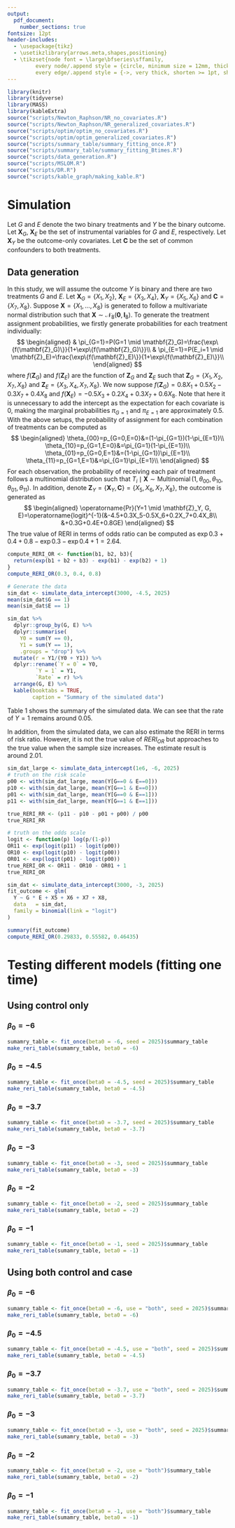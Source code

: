 ```yaml
---
output:
  pdf_document:
    number_sections: true
fontsize: 12pt
header-includes:
  - \usepackage{tikz}
  - \usetikzlibrary{arrows.meta,shapes,positioning}
  - \tikzset{node font = \large\bfseries\sffamily, 
         every node/.append style = {circle, minimum size = 12mm, thick},
         every edge/.append style = {->, very thick, shorten >= 1pt, shorten <= 1pt}}
---
```

```r
library(knitr)
library(tidyverse)
library(MASS)
library(kableExtra)
source("scripts/Newton_Raphson/NR_no_covariates.R")
source("scripts/Newton_Raphson/NR_generalized_covariates.R")
source("scripts/optim/optim_no_covariates.R")
source("scripts/optim/optim_generalized_covariates.R")
source("scripts/summary_table/summary_fitting_once.R")
source("scripts/summary_table/summary_fitting_Btimes.R")
source("scripts/data_generation.R")
source("scripts/MSLOM.R")
source("scripts/DR.R")
source("scripts/kable_graph/making_kable.R")
```

# Simulation

\begin{figure}[htbp]
\centering
\begin{tikzpicture}

\node[draw, circle] (XG) at (0,2) {$\mathbf{X}_G$};
\node[draw, circle] (C)  at (0,0) {$\mathbf{C}$};
\node[draw, circle] (XE) at (0,-2) {$\mathbf{X}_E$};
\node[draw, circle] (XY) at (7,0) {$\mathbf{X}_Y$};

\node[draw, circle] (G)  at (2,1) {$G$};
\node[draw, circle] (E)  at (2,-1) {$E$};

\node[draw, circle] (Y)  at (4,0) {$Y$};

\draw[-Latex] (XG) -- (G);
\draw[-Latex] (XE) -- (E);
\draw[-Latex] (C) -- (G);
\draw[-Latex] (C) -- (E);
\draw[-Latex] (C) -- (Y);
\draw[-Latex] (G) -- (Y);
\draw[-Latex] (E) -- (Y);
\draw[-Latex] (XY) -- (Y);

\end{tikzpicture}
\caption{Directed Acyclic Graphs for causal interactions under two treatments G and E.}
\label{fig:markov-chain}
\end{figure}

Let $G$ and $E$ denote the two binary treatments and $Y$ be the binary outcome. Let $\mathbf{X}_G$, $\mathbf{X}_E$ be the set of instrumental variables for $G$ and $E$, respectively. Let $\mathbf{X}_Y$ be the outcome-only covariates. Let $\mathbf{C}$ be the set of common confounders to both treatments.

## Data generation

In this study, we will assume the outcome $Y$ is binary and there are two treatments $G$ and $E$. Let $\mathbf{X}_G=\{X_1,X_2\}$, $\mathbf{X}_E=\{X_3,X_4\}$, $\mathbf{X}_Y=\{X_5,X_6\}$ and $\mathbf{C}=\{X_7,X_8\}$. Suppose $\mathbf{X}=\{X_1,\ldots,X_8\}$ is generated to follow a multivariate normal distribution such that $\mathbf{X}\sim\mathcal{N}_8(\mathbf{0}, \mathbf{I}_8)$. To generate the treatment assignment probabilities, we firstly generate probabilities for each treatment individually:
$$
\begin{aligned}
& \pi_{G=1}=P(G=1 \mid \mathbf{Z}_G)=\frac{\exp\{f(\mathbf{Z}_G)\}}{1+\exp\{f(\mathbf{Z}_G)\}}\\
& \pi_{E=1}=P(E_i=1 \mid \mathbf{Z}_E)=\frac{\exp\{f(\mathbf{Z}_E)\}}{1+\exp\{f(\mathbf{Z}_E)\}}\\
\end{aligned}
$$
where $f(\mathbf{Z}_G)$ and $f(\mathbf{Z}_E)$ are the function of $\mathbf{Z}_G$ and $\mathbf{Z}_E$ such that $\mathbf{Z}_G=\{X_1,X_2,X_7,X_8\}$ and $\mathbf{Z}_E=\{X_3,X_4,X_7,X_8\}$. We now suppose $f(\mathbf{Z}_G)=0.8X_1+0.5X_2-0.3X_7+0.4X_8$ and $f(\mathbf{X}_E)=-0.5X_3+0.2X_4+0.3X_7+0.6X_8$. Note that here it is unnecessary to add the intercept as the expectation for each covariate is 0, making the marginal probabilities $\pi_{G=1}$ and $\pi_{E=1}$ are approximately 0.5. With the above setups, the probability of assignment for each combination of treatments can be computed as
$$
\begin{aligned}
\theta_{00}=p_{G=0,E=0}&=(1-\pi_{G=1})(1-\pi_{E=1})\\
\theta_{10}=p_{G=1,E=0}&=\pi_{G=1}(1-\pi_{E=1})\\
\theta_{01}=p_{G=0,E=1}&=(1-\pi_{G=1})\pi_{E=1}\\
\theta_{11}=p_{G=1,E=1}&=\pi_{G=1}\pi_{E=1}\\
\end{aligned}
$$
For each observation, the probability of receiving each pair of treatment follows a multinomial distribution such that $T_i\mid\mathbf{X}\sim\operatorname{Multinomial}(1,\theta_{00},\theta_{10},\theta_{01},\theta_{11})$. In addition, denote $\mathbf{Z}_Y=\{\mathbf{X}_Y,\mathbf{C}\}=\{X_5,X_6,X_7,X_8\}$, the outcome is generated as
$$
\begin{aligned}
\operatorname{Pr}(Y=1 \mid \mathbf{Z}_Y, G, E)=\operatorname{logit}^{-1}(&-4.5+0.3X_5-0.5X_6+0.2X_7+0.4X_8\\
&+0.3G+0.4E+0.8GE)
\end{aligned}
$$
The true value of RERI in terms of odds ratio can be computed as $\exp{0.3 + 0.4 + 0.8}-\exp{0.3}-\exp{0.4}+1=2.64$.
```r
compute_RERI_OR <- function(b1, b2, b3){
  return(exp(b1 + b2 + b3) - exp(b1) - exp(b2) + 1)
}
compute_RERI_OR(0.3, 0.4, 0.8)
```

```r
# Generate the data
sim_dat <- simulate_data_intercept(3000, -4.5, 2025)
mean(sim_dat$G == 1)
mean(sim_dat$E == 1)
```

```r
sim_dat %>%
  dplyr::group_by(G, E) %>%
  dplyr::summarise(
    Y0 = sum(Y == 0),
    Y1 = sum(Y == 1),
    .groups = "drop") %>%
  mutate(r = Y1/(Y0 + Y1)) %>% 
  dplyr::rename(`Y = 0` = Y0,
         `Y = 1` = Y1,
         `Rate` = r) %>% 
  arrange(G, E) %>% 
  kable(booktabs = TRUE,
        caption = "Summary of the simulated data")
```

Table 1 shows the summary of the simulated data. We can see that the rate of $Y=1$ remains around 0.05.

In addition, from the simulated data, we can also estimate the RERI in terms of risk ratio. However, it is not the true value of $RERI_{OR}$ but approaches to the true value when the sample size increases. The estimate result is around 2.01.
```r
sim_dat_large <- simulate_data_intercept(1e6, -6, 2025)
# truth on the risk scale
p00 <- with(sim_dat_large, mean(Y[G==0 & E==0]))
p10 <- with(sim_dat_large, mean(Y[G==1 & E==0]))
p01 <- with(sim_dat_large, mean(Y[G==0 & E==1]))
p11 <- with(sim_dat_large, mean(Y[G==1 & E==1]))

true_RERI_RR <- (p11 - p10 - p01 + p00) / p00
true_RERI_RR

# truth on the odds scale
logit <- function(p) log(p/(1-p))
OR11 <- exp(logit(p11) - logit(p00))
OR10 <- exp(logit(p10) - logit(p00))
OR01 <- exp(logit(p01) - logit(p00))
true_RERI_OR <- OR11 - OR10 - OR01 + 1
true_RERI_OR
```

```r
sim_dat <- simulate_data_intercept(3000, -3, 2025)
fit_outcome <- glm(
  Y ~ G * E + X5 + X6 + X7 + X8,
  data   = sim_dat,
  family = binomial(link = "logit")
)

summary(fit_outcome)
compute_RERI_OR(0.29833, 0.55582, 0.46435)
```


\newpage


# Testing different models (fitting one time)

## Using control only

### $\beta_0=-6$
```r
sumamry_table <- fit_once(beta0 = -6, seed = 2025)$summary_table
make_reri_table(sumamry_table, beta0 = -6)
```

### $\beta_0=-4.5$

```r
sumamry_table <- fit_once(beta0 = -4.5, seed = 2025)$summary_table
make_reri_table(sumamry_table, beta0 = -4.5)
```


\newpage


### $\beta_0=-3.7$

```r
sumamry_table <- fit_once(beta0 = -3.7, seed = 2025)$summary_table
make_reri_table(sumamry_table, beta0 = -3.7)
```

### $\beta_0=-3$

```r
sumamry_table <- fit_once(beta0 = -3, seed = 2025)$summary_table
make_reri_table(sumamry_table, beta0 = -3)
```


\newpage


### $\beta_0=-2$

```r
sumamry_table <- fit_once(beta0 = -2, seed = 2025)$summary_table
make_reri_table(sumamry_table, beta0 = -2)
```

### $\beta_0=-1$

```r
sumamry_table <- fit_once(beta0 = -1, seed = 2025)$summary_table
make_reri_table(sumamry_table, beta0 = -1)
```


\newpage


## Using both control and case

### $\beta_0=-6$

```r
sumamry_table <- fit_once(beta0 = -6, use = "both", seed = 2025)$summary_table
make_reri_table(sumamry_table, beta0 = -6)
```


### $\beta_0=-4.5$

```r
sumamry_table <- fit_once(beta0 = -4.5, use = "both", seed = 2025)$summary_table
make_reri_table(sumamry_table, beta0 = -4.5)
```


\newpage


### $\beta_0=-3.7$

```r
sumamry_table <- fit_once(beta0 = -3.7, use = "both", seed = 2025)$summary_table
make_reri_table(sumamry_table, beta0 = -3.7)
```

### $\beta_0=-3$

```r
sumamry_table <- fit_once(beta0 = -3, use = "both", seed = 2025)$summary_table
make_reri_table(sumamry_table, beta0 = -3)
```


\newpage


### $\beta_0=-2$

```r
sumamry_table <- fit_once(beta0 = -2, use = "both")$summary_table
make_reri_table(sumamry_table, beta0 = -2)
```

### $\beta_0=-1$

```r
sumamry_table <- fit_once(beta0 = -1, use = "both")$summary_table
make_reri_table(sumamry_table, beta0 = -1)
```


\newpage


<!-- # Testing different models (fitting 2000 times) -->

<!-- ## Using control only -->


<!-- ### $\beta_0=-6$ -->

<!-- ```{r} -->
<!-- B <- 2 -->
<!-- ``` -->

<!-- ```{r, warning=FALSE, echo=FALSE, message=FALSE} -->
<!-- make_reri_table(fit_Btimes(beta0 = -6, B = B), beta0 = -6) -->
<!-- ``` -->

<!-- ### $\beta_0=-4.5$ -->

<!-- ```{r, warning=FALSE, echo=FALSE, message=FALSE} -->
<!-- make_reri_table(fit_Btimes(beta0 = -4.5, B = B), beta0 = -4.5) -->
<!-- ``` -->


<!-- \newpage -->


<!-- ### $\beta_0=-3.7$ -->

<!-- ```{r, warning=FALSE, echo=FALSE, message=FALSE} -->
<!-- make_reri_table(fit_Btimes(beta0 = -3.7, B = B), beta0 = -3.7) -->
<!-- ``` -->

<!-- ### $\beta_0=-3$ -->

<!-- ```{r, warning=FALSE, echo=FALSE, message=FALSE} -->
<!-- make_reri_table(fit_Btimes(beta0 = -3, B = B), beta0 = -3) -->
<!-- ``` -->


<!-- \newpage -->


<!-- ### $\beta_0=-2$ -->

<!-- ```{r, warning=FALSE, echo=FALSE, message=FALSE} -->
<!-- make_reri_table(fit_Btimes(beta0 = -2, B = B), beta0 = -2) -->
<!-- ``` -->

<!-- ### $\beta_0=-1$ -->

<!-- ```{r, warning=FALSE, echo=FALSE, message=FALSE} -->
<!-- make_reri_table(fit_Btimes(beta0 = -1, B = B), beta0 = -1) -->
<!-- ``` -->


<!-- \newpage -->


<!-- ## Using both control and case -->

<!-- ### $\beta_0=-6$ -->

<!-- ```{r, warning=FALSE, echo=FALSE, message=FALSE} -->
<!-- make_reri_table(fit_Btimes(beta0 = -6,  -->
<!--                            use     = "both", -->
<!--                            B = B), beta0 = -6) -->
<!-- ``` -->

<!-- ### $\beta_0=-4.5$ -->

<!-- ```{r, warning=FALSE, echo=FALSE, message=FALSE} -->
<!-- make_reri_table(fit_Btimes(beta0 = -4.5,  -->
<!--                            use     = "both", -->
<!--                            B = B), beta0 = -4.5) -->
<!-- ``` -->


<!-- \newpage -->


<!-- ### $\beta_0=-3.7$ -->

<!-- ```{r, warning=FALSE, echo=FALSE, message=FALSE} -->
<!-- make_reri_table(fit_Btimes(beta0 = -3.7,  -->
<!--                            use     = "both", -->
<!--                            B = B), beta0 = -3.7) -->
<!-- ``` -->

<!-- ### $\beta_0=-3$ -->

<!-- ```{r, warning=FALSE, echo=FALSE, message=FALSE} -->
<!-- make_reri_table(fit_Btimes(beta0 = -3,  -->
<!--                            use     = "both", -->
<!--                            B = B), beta0 = -3) -->
<!-- ``` -->


<!-- \newpage -->


<!-- ### $\beta_0=-2$ -->

<!-- ```{r, warning=FALSE, echo=FALSE, message=FALSE} -->
<!-- make_reri_table(fit_Btimes(beta0 = -2,  -->
<!--                            use = "both", -->
<!--                            B = B), beta0 = -2) -->
<!-- ``` -->

<!-- ### $\beta_0=-1$ -->

<!-- ```{r, warning=FALSE, echo=FALSE, message=FALSE} -->
<!-- make_reri_table(fit_Btimes(beta0 = -1,  -->
<!--                            use     = "both", -->
<!--                            B = B), beta0 = -1) -->
<!-- ``` -->